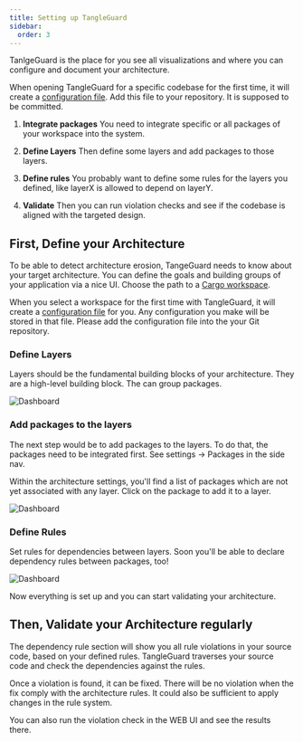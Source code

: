```yaml
---
title: Setting up TangleGuard
sidebar:
  order: 3
---
```


TanlgeGuard is the place for you see all visualizations and where you can configure and document your architecture.

When opening TangleGuard for a specific codebase for the first time, it will create a [configuration file](/start/configuration).
Add this file to your repository.
It is supposed to be committed.

<Steps>

1. **Integrate packages**
You need to integrate specific or all packages of your workspace into the system.

2. **Define Layers**
Then define some layers and add packages to those layers.

3. **Define rules**
You probably want to define some rules for the layers you defined, like layerX is allowed to depend on layerY.

4. **Validate**
Then you can run violation checks and see if the codebase is aligned with the targeted design.

</Steps>


## First, Define your Architecture
To be able to detect architecture erosion, TangeGuard needs to know about your target architecture.
You can define the goals and building groups of your application via a nice UI.
Choose the path to a [Cargo workspace](https://doc.rust-lang.org/book/ch14-03-cargo-workspaces.html).

When you select a workspace for the first time with TangleGuard, it will create a [configuration file](/start/configuration/) for you.
Any configuration you make will be stored in  that file.
Please add the configuration file into the your Git repository.


### Define Layers
Layers should be the fundamental building blocks of your architecture.
They are a high-level building block. The can group packages.

![Dashboard](../../../assets/layercreation.jpeg)

### Add packages to the layers
The next step would be to add packages to the layers.
To do that, the packages need to be integrated first.
See settings -> Packages in the side nav.

Within the architecture settings, you'll find a list of packages which are not yet associated with any layer.
Click on the package to add it to a layer.

![Dashboard](../../../assets/packageasso.jpeg)


### Define Rules
Set rules for dependencies between layers.
Soon you'll be able to declare dependency rules between packages, too!

![Dashboard](../../../assets/layerrules.jpeg)

Now everything is set up and you can start validating your architecture.

## Then, Validate your Architecture regularly
The dependency rule section will show you all rule violations in your source code, based on your defined rules.
TangleGuard traverses your source code and check the dependencies against the rules.

Once a violation is found, it can be fixed.
There will be no violation when the fix comply with the architecture rules.
It could also be sufficient to apply changes in the rule system.

<Aside type="tip">
You can also run the violation check in the WEB UI and see the results there.
</Aside>
